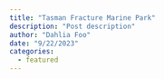 ```yaml
---
title: "Tasman Fracture Marine Park"
description: "Post description"
author: "Dahlia Foo"
date: "9/22/2023"
categories:
  - featured
---
```

